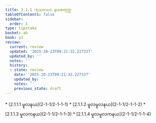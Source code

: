 ```yaml
---
title: 2.1.1 ကုသလပဒ နယစတုက္က
tableOfContents: false
sidebar:
  order: 1
type: tipitaka
basket: ab
book: y1
review:
  current: review
  updated: '2025-10-23T09:21:32.227337'
  updated_by: ''
  notes: ''
  history:
  - state: review
    date: '2025-10-23T09:21:32.227337'
    updated_by: ''
    notes: ''
    previous_state: draft
---
```



<ReviewStatus review={frontmatter.review} showDetails={true} />

<HypothesisAnnotation frontmatter={frontmatter} />

<DynamicBreadcrumb />



<TableOfContents book="y1" section="2.1.1">
* [2.1.1.1 မူလနယ](2-1-1/2-1-1-1)
* [2.1.1.2 မူလမူလနယ](2-1-1/2-1-1-2)
* [2.1.1.3 မူလကနယ](2-1-1/2-1-1-3)
* [2.1.1.4 မူလမူလကနယ](2-1-1/2-1-1-4)
</TableOfContents>